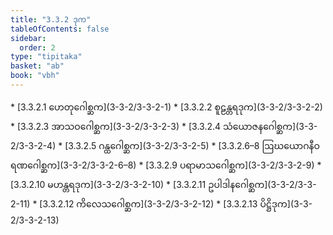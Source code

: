 ```yaml
---
title: "3.3.2 ဒုက"
tableOfContents: false
sidebar:
  order: 2
type: "tipitaka"
basket: "ab"
book: "vbh"
---
```



<DynamicBreadcrumb />



<TableOfContents book="vbh" section="3.3.2">
* [3.3.2.1 ဟေတုဂေါစ္ဆက](3-3-2/3-3-2-1)
* [3.3.2.2 စူဠန္တရဒုက](3-3-2/3-3-2-2)
* [3.3.2.3 အာသဝဂေါစ္ဆက](3-3-2/3-3-2-3)
* [3.3.2.4 သံယောဇနဂေါစ္ဆက](3-3-2/3-3-2-4)
* [3.3.2.5 ဂန္ထဂေါစ္ဆက](3-3-2/3-3-2-5)
* [3.3.2.6–8 ဩဃယောဂနီဝရဏဂေါစ္ဆက](3-3-2/3-3-2-6–8)
* [3.3.2.9 ပရာမာသဂေါစ္ဆက](3-3-2/3-3-2-9)
* [3.3.2.10 မဟန္တရဒုက](3-3-2/3-3-2-10)
* [3.3.2.11 ဥပါဒါနဂေါစ္ဆက](3-3-2/3-3-2-11)
* [3.3.2.12 ကိလေသဂေါစ္ဆက](3-3-2/3-3-2-12)
* [3.3.2.13 ပိဋ္ဌိဒုက](3-3-2/3-3-2-13)
</TableOfContents>